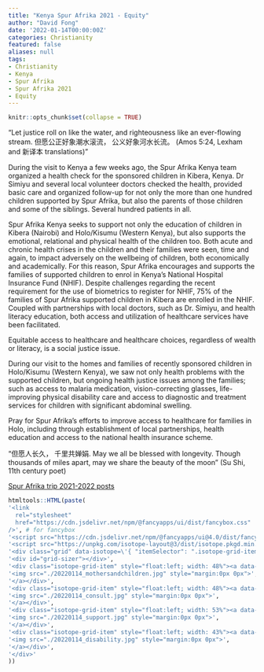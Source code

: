 ```yaml
---
title: "Kenya Spur Afrika 2021 - Equity"
author: "David Fong"
date: '2022-01-14T00:00:00Z'
categories: Christianity
featured: false
aliases: null
tags:
- Christianity
- Kenya
- Spur Afrika
- Spur Afrika 2021
- Equity
---
```


```r
knitr::opts_chunk$set(collapse = TRUE)
```

"Let justice roll on like the water, and righteousness like an ever-flowing stream. 但愿公正好象潮水滚流， 公义好象河水长流。
(Amos 5:24, Lexham and 新译本 translations)"

During the visit to Kenya a few weeks ago, the Spur Afrika Kenya team organized a health check for the sponsored children in Kibera, Kenya. Dr Simiyu and several local volunteer doctors checked the health, provided basic care and organized follow-up for not only the more than one hundred children supported by Spur Afrika, but also the parents of those children and some of the siblings. Several hundred patients in all.

Spur Afrika Kenya seeks to support not only the education of children in Kibera (Nairobi) and Holo/Kisumu (Western Kenya), but also supports the emotional, relational and physical health of the children too. Both acute and chronic health crises in the children and their families were seen, time and again, to impact adversely on the wellbeing of children, both economically and academically. For this reason, Spur Afrika encourages and supports the families of supported children to enrol in Kenya's National Hospital Insurance Fund (NHIF). Despite challenges regarding the recent requirement for the use of biometrics to register for NHIF, 75% of the families of Spur Afrika supported children in Kibera are enrolled in the NHIF. Coupled with partnerships with local doctors, such as Dr. Simiyu, and health literacy education, both access and utilization of healthcare services have been facilitated.

Equitable access to healthcare and healthcare choices, regardless of wealth or literacy, is a social justice issue.

During our visit to the homes and families of recently sponsored children in Holo/Kisumu (Western Kenya), we saw not only health problems with the supported children, but ongoing health justice issues among the families; such as access to malaria medication, vision-correcting glasses, life-improving physical disability care and access to diagnostic and treatment services for children with significant abdominal swelling.

Pray for Spur Afrika's efforts to improve access to healthcare for families in Holo, including through establishment of local partnerships, health education and access to the national health insurance scheme.

“但愿人长久， 千里共婵娟. May we all be blessed with longevity. Though thousands of miles apart, may we share the beauty of the moon” (Su Shi, 11th century poet)

[Spur Afrika trip 2021-2022 posts](/spurafrika2021/)

```r
htmltools::HTML(paste(
'<link
  rel="stylesheet"
  href="https://cdn.jsdelivr.net/npm/@fancyapps/ui/dist/fancybox.css"
/>', # for fancybox
'<script src="https://cdn.jsdelivr.net/npm/@fancyapps/ui@4.0/dist/fancybox.umd.js"></script>', # for fancybox
'<script src="https://unpkg.com/isotope-layout@3/dist/isotope.pkgd.min.js"></script>', # for isotope
'<div class="grid" data-isotope=\'{ "itemSelector": ".isotope-grid-item", "masonry": "{columnWidth: \".grid-sizer\"}", "percentPosition": "true", "gutter": 0}\' >',
'<div id="grid-sizer"></div>',
'<div class="isotope-grid-item" style="float:left; width: 48%"><a data-fancybox="gallery" href="./20220114_mothersandchildren.jpg">',
'<img src="./20220114_mothersandchildren.jpg" style="margin:0px 0px">', # default CSS top/bottom margin is not zero
'</a></div>',
'<div class="isotope-grid-item" style="float:left; width: 48%"><a data-fancybox="gallery" href="./20220114_consult.jpg">',
'<img src="./20220114_consult.jpg" style="margin:0px 0px">',
'</a></div>',
'<div class="isotope-grid-item" style="float:left; width: 53%"><a data-fancybox="gallery" href="./20220114_support.jpg">', 
'<img src="./20220114_support.jpg" style="margin:0px 0px">',
'</a></div>',
'<div class="isotope-grid-item" style="float:left; width: 43%"><a data-fancybox="gallery" href="./20220114_disability.jpg">',
'<img src="./20220114_disability.jpg" style="margin:0px 0px">',
'</a></div>',
'</div>'
))
```
